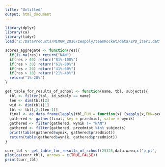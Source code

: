 ---
title: "Untitled"
output: html_document
---

```{r}
library(dplyr)
library(ca)
library(tidyr)
load("Z:/DataProducts/MIMUW_2016/zespoly/teamRocket/data/ZPD_iter1.dat")

scores_aggregate <- function(res){
  if(is.na(res)) return("NAN")
  if(res > 40) return("81%-100%")
  if(res > 30) return("61%-80%")
  if(res > 20) return("41%-60%")
  if(res > 10) return("21%-40%")
  return("1%-20%")
}

get_table_for_results_of_school <- function(name, tbl, subjects){
  tbl <- filter(tbl, id_szkoly == name)
  len <- dim(tbl)[2]
  wid <- dim(tbl)[1]
  tbl <- tbl[,2:(len-1)]
  final <- as.data.frame(lapply(tbl,FUN = function(x) {sapply(x,FUN=scores_aggregate)}))
  gathered <- gather(final, key = przedmiot, value = wynik)
  gathered <- filter(gathered, wynik != "NAN")
  gathered <- filter(gathered, przedmiot %in% subjects)
  print(table(gathered$wynik, gathered$przedmiot))
  return(table(gathered$wynik, gathered$przedmiot))
}

curr_tbl <- get_table_for_results_of_school(25325,data.wawa,c("p_pl", 'p_mat', 'p_ang'))
plot(ca(curr_tbl), arrows = c(TRUE,FALSE))
print(curr_tbl)

```